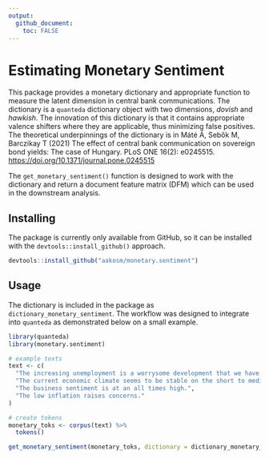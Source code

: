 ```yaml
---
output:
  github_document:
    toc: FALSE
---
```


# Estimating Monetary Sentiment

This package provides a monetary dictionary and appropriate function to measure the latent dimension in central bank communications. The dictionary is a `quanteda` dictionary object with two dimensions, *dovish* and *hawkish*. The innovation of this dictionary is that it contains appropriate valence shifters where they are applicable, thus minimizing false positives. The theoretical underpinnings of the dictionary is in Máté Á, Sebők M, Barczikay T (2021) The effect of central bank communication on sovereign bond yields: The case of Hungary. PLoS ONE 16(2): e0245515. [https://doi.org/10.1371/journal.pone.0245515](https://doi.org/10.1371/journal.pone.0245515)

The `get_monetary_sentiment()` function is designed to work with the dictionary and return a document feature matrix (DFM) which can be used in the downstream analysis.

## Installing

The package is currently only available from GitHub, so it can be installed with the `devtools::install_github()` approach.

```r
devtools::install_github("aakosm/monetary.sentiment")
```


## Usage

The dictionary is included in the package as `dictionary_monetary_sentiment`. The workflow was designed to integrate into `quanteda` as demonstrated below on a small example.


```r
library(quanteda)
library(monetary.sentiment)

# example texts
text <- c(
  "The increasing unemployment is a worrysome development that we have to monitor.", 
  "The current economic climate seems to be stable on the short to medium term.", 
  "The business sentiment is at an all times high.", 
  "The low inflation raises concerns."
)

# create tokens
monetary_toks <- corpus(text) %>% 
  tokens()

get_monetary_sentiment(monetary_toks, dictionary = dictionary_monetary_sentiment)
```



